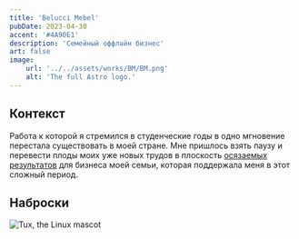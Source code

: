 ```yaml
---
title: 'Belucci Mebel'
pubDate: 2023-04-30
accent: '#4A90E1'
description: 'Семейный оффлайн бизнес'
art: false
image:
    url: '../../assets/works/BM/BM.png'
    alt: 'The full Astro logo.'
---
```


## Контекст

Работа к которой я стремился в студенческие годы в одно мгновение перестала существовать в моей стране. Мне пришлось взять паузу и перевести плоды моих уже новых трудов в плоскость [осязаемых результатов](https://beluccimebel.ru/) для бизнеса моей семьи, которая поддержала меня в этот сложный период.

## Наброски

![Tux, the Linux mascot](/public/assets/works/BM/first_draft.webp)
